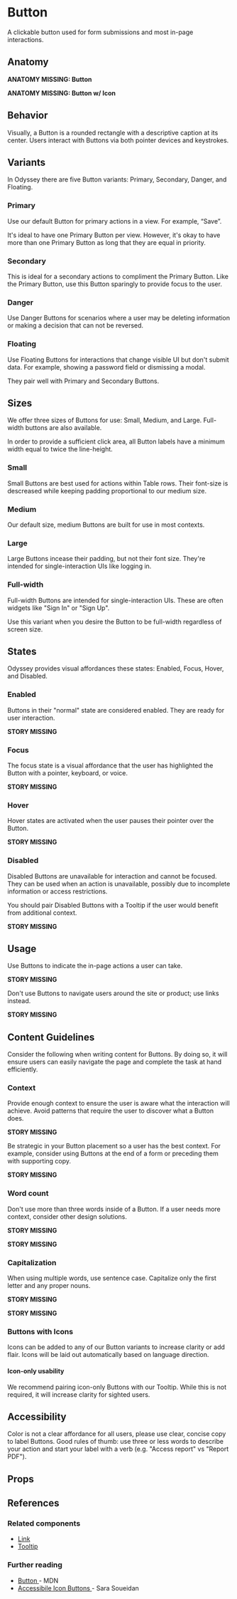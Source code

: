 
# Button

A clickable button used for form submissions and most in-page interactions.

## Anatomy

**ANATOMY MISSING: Button**

**ANATOMY MISSING: Button w/ Icon**

## Behavior

Visually, a Button is a rounded rectangle with a descriptive caption at its center. Users interact with Buttons via both pointer devices and keystrokes.

## Variants

In Odyssey there are five Button variants: Primary, Secondary, Danger, and Floating.

### Primary

Use our default Button for primary actions in a view. For example, “Save”.

It's ideal to have one Primary Button per view. However, it's okay to have more than one Primary Button as long that they are equal in priority.

<Canvas>
  <Story id="components-button--primary" />
</Canvas>

### Secondary

This is ideal for a secondary actions to compliment the Primary Button. Like the Primary Button, use this Button sparingly to provide focus to the user.

<Canvas>
  <Story id="components-button--secondary" />
</Canvas>

### Danger

Use Danger Buttons for scenarios where a user may be deleting information or making a decision that can not be reversed.

<Canvas>
  <Story id="components-button--danger" />
</Canvas>

### Floating

Use Floating Buttons for interactions that change visible UI but don't submit data. For example, showing a password field or dismissing a modal.

They pair well with Primary and Secondary Buttons.

<Canvas>
  <Story id="components-button--floating" />
</Canvas>

## Sizes

We offer three sizes of Buttons for use: Small, Medium, and Large. Full-width buttons are also available.

In order to provide a sufficient click area, all Button labels have a minimum width equal to twice the line-height.

### Small

Small Buttons are best used for actions within Table rows. Their font-size is descreased while keeping padding proportional to our medium size.

<Canvas>
  <Story id="components-button--small" />
</Canvas>

### Medium

Our default size, medium Buttons are built for use in most contexts.

<Canvas>
  <Story id="components-button--medium" />
</Canvas>

### Large

Large Buttons incease their padding, but not their font size. They're intended for single-interaction UIs like logging in.

<Canvas>
  <Story id="components-button--large" />
</Canvas>

### Full-width

Full-width Buttons are intended for single-interaction UIs. These are often widgets like "Sign In" or "Sign Up".

Use this variant when you desire the Button to be full-width regardless of screen size.

<Canvas>
  <Story id="components-button--wide" />
</Canvas>

## States

Odyssey provides visual affordances these states: Enabled, Focus, Hover, and Disabled.

### Enabled

Buttons in their "normal" state are considered enabled. They are ready for user interaction.

**STORY MISSING**

### Focus

The focus state is a visual affordance that the user has highlighted the Button with a pointer, keyboard, or voice.

**STORY MISSING**

### Hover

Hover states are activated when the user pauses their pointer over the Button.

**STORY MISSING**

### Disabled

Disabled Buttons are unavailable for interaction and cannot be focused. They can be used when an action is unavailable, possibly due to incomplete information or access restrictions.

You should pair Disabled Buttons with a Tooltip if the user would benefit from additional context.

**STORY MISSING**

## Usage

Use Buttons to indicate the in-page actions a user can take.

**STORY MISSING**

Don't use Buttons to navigate users around the site or product; use links instead.

**STORY MISSING**

## Content Guidelines

Consider the following when writing content for Buttons. By doing so, it will ensure users can easily navigate the page and complete the task at hand efficiently.

### Context

Provide enough context to ensure the user is aware what the interaction will achieve. Avoid patterns that require the user to discover what a Button does.

**STORY MISSING**

Be strategic in your Button placement so a user has the best context. For example, consider using Buttons at the end of a form or preceding them with supporting copy.

**STORY MISSING**

### Word count

Don't use more than three words inside of a Button. If a user needs more context, consider other design solutions.

**STORY MISSING**

**STORY MISSING**

### Capitalization

When using multiple words, use sentence case. Capitalize only the first letter and any proper nouns.

**STORY MISSING**

**STORY MISSING**

### Buttons with Icons

Icons can be added to any of our Button variants to increase clarity or add flair. Icons will be laid out automatically based on language direction.

<Canvas>
  <Story id="components-button--with-icon" />
</Canvas>

#### Icon-only usability

We recommend pairing icon-only Buttons with our Tooltip. While this is not required, it will increase clarity for sighted users.

<Canvas>
  <Story id="components-button--icon-only" />
</Canvas>

## Accessibility

Color is not a clear affordance for all users, please use clear, concise copy to label Buttons. Good rules of thumb: use three or less words to describe your action and start your label with a verb (e.g. "Access report" vs "Report PDF").

## Props

<ArgsTable />

<ThemeTable componentThemeReducer={theme} />

## References

### Related components

- <a href="?path=/docs/components-link--default#link">Link</a>
- <a href="?path=/docs/components-tooltip--default#tooltip">Tooltip</a>

### Further reading

- <a href="https://developer.mozilla.org/en-US/docs/Web/HTML/Element/button">
    Button
  </a> - MDN
- <a href="https://www.sarasoueidan.com/blog/accessible-icon-buttons/">
    Accessibile Icon Buttons
  </a> - Sara Soueidan
